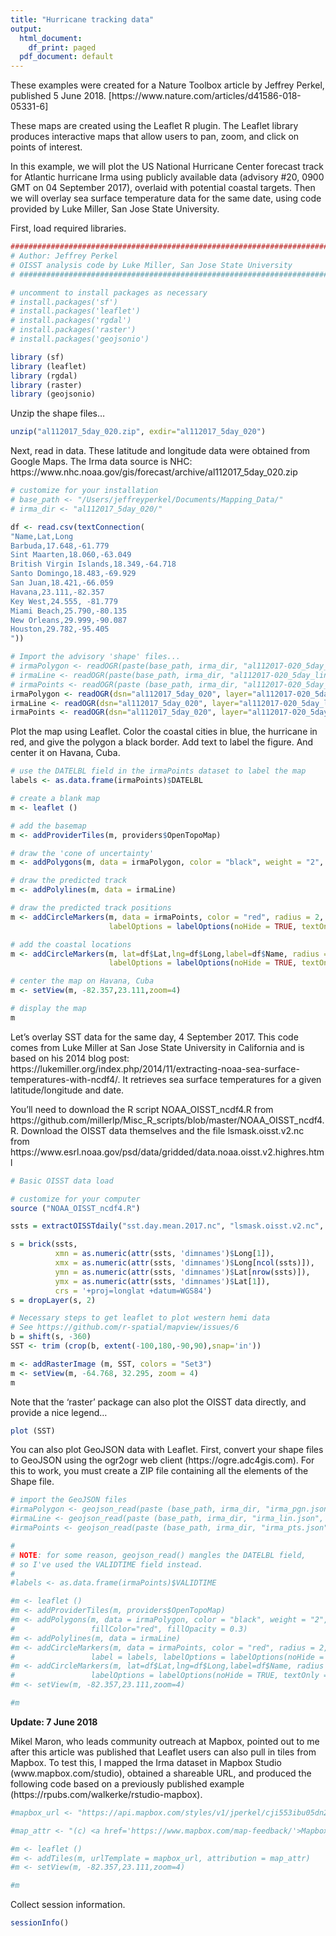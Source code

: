 ```yaml
---
title: "Hurricane tracking data"
output:
  html_document:
    df_print: paged
  pdf_document: default
---
```


These examples were created for a Nature Toolbox article by Jeffrey Perkel, published 5 June 2018. [https://www.nature.com/articles/d41586-018-05331-6]

These maps are created using the Leaflet R plugin. The Leaflet library produces interactive maps that allow users to pan, zoom, and click on points of interest.

In this example, we will plot the US National Hurricane Center forecast track for Atlantic hurricane Irma using publicly available data (advisory #20, 0900 GMT on 04 September 2017), overlaid with potential coastal targets. Then we will overlay sea surface temperature data for the same date, using code provided by Luke Miller, San Jose State University.

First, load required libraries.

```r
#############################################################################################
# Author: Jeffrey Perkel
# OISST analysis code by Luke Miller, San Jose State University
# ###########################################################################################

# uncomment to install packages as necessary
# install.packages('sf')
# install.packages('leaflet')
# install.packages('rgdal')
# install.packages('raster')
# install.packages('geojsonio')

library (sf)
library (leaflet)
library (rgdal)
library (raster)
library (geojsonio)
```
Unzip the shape files...

```r
unzip("al112017_5day_020.zip", exdir="al112017_5day_020")
```

Next, read in data. These latitude and longitude data were obtained from Google Maps. The Irma data source is NHC: https://www.nhc.noaa.gov/gis/forecast/archive/al112017_5day_020.zip


```r

# customize for your installation 
# base_path <- "/Users/jeffreyperkel/Documents/Mapping_Data/"
# irma_dir <- "al112017_5day_020/"

df <- read.csv(textConnection(
"Name,Lat,Long
Barbuda,17.648,-61.779
Sint Maarten,18.060,-63.049
British Virgin Islands,18.349,-64.718
Santo Domingo,18.483,-69.929
San Juan,18.421,-66.059
Havana,23.111,-82.357
Key West,24.555, -81.779
Miami Beach,25.790,-80.135
New Orleans,29.999,-90.087
Houston,29.782,-95.405
"))

# Import the advisory 'shape' files...
# irmaPolygon <- readOGR(paste(base_path, irma_dir, "al112017-020_5day_pgn.shp", sep = ""))
# irmaLine <- readOGR(paste(base_path, irma_dir, "al112017-020_5day_lin.shp", sep = ""))
# irmaPoints <- readOGR(paste (base_path, irma_dir, "al112017-020_5day_pts.shp", sep = ""))
irmaPolygon <- readOGR(dsn="al112017_5day_020", layer="al112017-020_5day_pgn")
irmaLine <- readOGR(dsn="al112017_5day_020", layer="al112017-020_5day_lin")
irmaPoints <- readOGR(dsn="al112017_5day_020", layer="al112017-020_5day_pts")

```

Plot the map using Leaflet. Color the coastal cities in blue, the hurricane in red, and give the polygon a black border. Add text to label the figure. And center it on Havana, Cuba.

```r

# use the DATELBL field in the irmaPoints dataset to label the map
labels <- as.data.frame(irmaPoints)$DATELBL

# create a blank map
m <- leaflet () 

# add the basemap
m <- addProviderTiles(m, providers$OpenTopoMap)  

# draw the 'cone of uncertainty'
m <- addPolygons(m, data = irmaPolygon, color = "black", weight = "2", fillColor="red", fillOpacity = 0.3) 

# draw the predicted track
m <- addPolylines(m, data = irmaLine) 

# draw the predicted track positions
m <- addCircleMarkers(m, data = irmaPoints, color = "red", radius = 2, label = labels,
                      labelOptions = labelOptions(noHide = TRUE, textOnly = TRUE)) 

# add the coastal locations
m <- addCircleMarkers(m, lat=df$Lat,lng=df$Long,label=df$Name, radius = 2, 
                      labelOptions = labelOptions(noHide = TRUE, textOnly = TRUE)) 

# center the map on Havana, Cuba
m <- setView(m, -82.357,23.111,zoom=4)

# display the map
m
```


Let's overlay SST data for the same day, 4 September 2017. This code comes from Luke Miller at San Jose State University in California and is based on his 2014 blog post: https://lukemiller.org/index.php/2014/11/extracting-noaa-sea-surface-temperatures-with-ncdf4/. It retrieves sea surface temperatures for a given latitude/longitude and date. 

You'll need to download the R script NOAA_OISST_ncdf4.R from https://github.com/millerlp/Misc_R_scripts/blob/master/NOAA_OISST_ncdf4.R. Download the OISST data themselves and the file lsmask.oisst.v2.nc from https://www.esrl.noaa.gov/psd/data/gridded/data.noaa.oisst.v2.highres.html


```r
# Basic OISST data load

# customize for your computer
source ("NOAA_OISST_ncdf4.R") 

ssts = extractOISSTdaily("sst.day.mean.2017.nc", "lsmask.oisst.v2.nc", lonW=160, lonE=359, latS=-10, latN=60, date1='2017-09-04', date2='2017-09-05')

s = brick(ssts, 
          xmn = as.numeric(attr(ssts, 'dimnames')$Long[1]),
          xmx = as.numeric(attr(ssts, 'dimnames')$Long[ncol(ssts)]),
          ymn = as.numeric(attr(ssts, 'dimnames')$Lat[nrow(ssts)]),
          ymx = as.numeric(attr(ssts, 'dimnames')$Lat[1]),
          crs = '+proj=longlat +datum=WGS84')
s = dropLayer(s, 2)

# Necessary steps to get leaflet to plot western hemi data
# See https://github.com/r-spatial/mapview/issues/6
b = shift(s, -360)
SST <- trim (crop(b, extent(-100,180,-90,90),snap='in'))

m <- addRasterImage (m, SST, colors = "Set3") 
m <- setView(m, -64.768, 32.295, zoom = 4)
m
```

Note that the 'raster' package can also plot the OISST data directly, and provide a nice legend...

```r
plot (SST)
```

You can also plot GeoJSON data with Leaflet. First, convert your shape files to GeoJSON using the ogr2ogr web client (https://ogre.adc4gis.com). For this to work, you must create a ZIP file containing all the elements of the Shape file.

```r

# import the GeoJSON files
#irmaPolygon <- geojson_read(paste (base_path, irma_dir, "irma_pgn.json", sep = ""), what = "sp")
#irmaLine <- geojson_read(paste (base_path, irma_dir, "irma_lin.json", sep = ""), what = "sp")
#irmaPoints <- geojson_read(paste (base_path, irma_dir, "irma_pts.json", sep = ""), what = "sp")

#
# NOTE: for some reason, geojson_read() mangles the DATELBL field, 
# so I've used the VALIDTIME field instead.
#
#labels <- as.data.frame(irmaPoints)$VALIDTIME

#m <- leaflet () 
#m <- addProviderTiles(m, providers$OpenTopoMap)  
#m <- addPolygons(m, data = irmaPolygon, color = "black", weight = "2", 
#                 fillColor="red", fillOpacity = 0.3) 
#m <- addPolylines(m, data = irmaLine) 
#m <- addCircleMarkers(m, data = irmaPoints, color = "red", radius = 2, 
#                 label = labels, labelOptions = labelOptions(noHide = TRUE, textOnly = TRUE)) 
#m <- addCircleMarkers(m, lat=df$Lat,lng=df$Long,label=df$Name, radius = 2, 
#                 labelOptions = labelOptions(noHide = TRUE, textOnly = TRUE)) 
#m <- setView(m, -82.357,23.111,zoom=4)

#m
```


**Update: 7 June 2018**

Mikel Maron, who leads community outreach at Mapbox, pointed out to me after this article was published that Leaflet users can also pull in tiles from Mapbox. To test this, I mapped the  Irma dataset in Mapbox Studio (www.mapbox.com/studio), obtained a shareable URL, and produced the following code based on a previously published example (https://rpubs.com/walkerke/rstudio-mapbox). 


```r
#mapbox_url <- "https://api.mapbox.com/styles/v1/jperkel/cji553ibu05dn2rl6uta39s1l/tiles/256/{z}/{x}/{y}?#access_token=pk.eyJ1IjoianBlcmtlbCIsImEiOiJjamVocHpxMzMwbmt6MzNxczF3cjVlcHNrIn0.VL2_izlLEMZ961Kiq1dacA"

#map_attr <- "(c) <a href='https://www.mapbox.com/map-feedback/'>Mapbox</a>"

#m <- leaflet ()
#m <- addTiles(m, urlTemplate = mapbox_url, attribution = map_attr)
#m <- setView(m, -82.357,23.111,zoom=4)

#m
```



Collect session information.

```r
sessionInfo()
```

